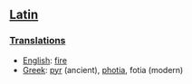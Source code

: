 ==[[Latin]]==
===[[Translations]]===
*[[English]]: [[fire]]
*[[Greek]]: [[pyr]] (ancient), [[photia]], fotia (modern)